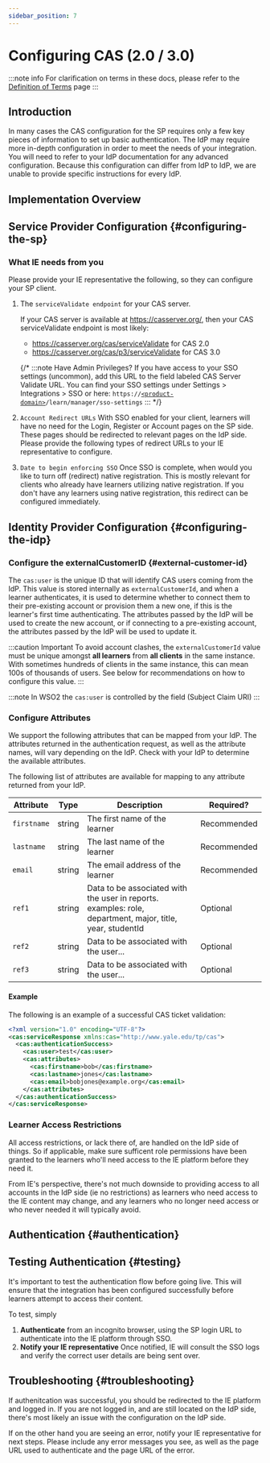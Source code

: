 ```yaml
---
sidebar_position: 7
---
```



# Configuring CAS (2.0 / 3.0)

:::note info
For clarification on terms in these docs, please refer to the [Definition of Terms](../../definition-of-terms) page
:::

## Introduction

In many cases the CAS configuration for the SP requires only a few key pieces of information to set up basic authentication. The IdP may require more in-depth configuration in order to meet the needs of your integration.  You will need to refer to your IdP documentation for any advanced configuration. Because this configuration can differ from IdP to IdP, we are unable to provide specific instructions for every IdP.

## Implementation Overview

<ImplementationOverview />

## Service Provider Configuration {#configuring-the-sp}

### What IE needs from you

Please provide your IE representative the following, so they can configure your SP client.

1. The `serviceValidate endpoint` for your CAS server.

    If your CAS server is available at https://casserver.org/, then your CAS serviceValidate endpoint is most likely:
    - https://casserver.org/cas/serviceValidate for CAS 2.0
    - https://casserver.org/cas/p3/serviceValidate for CAS 3.0

    {/* :::note Have Admin Privileges?
    If you have access to your SSO settings (uncommon), add this URL to the field labeled CAS Server Validate URL. You can find your SSO settings under Settings > Integrations > SSO or here: `https://`[`<product-domain>`](/definition-of-terms#product-domain)`/learn/manager/sso-settings`
    ::: */}

2. `Account Redirect URLs` With SSO enabled for your client, learners will have no need for the Login, Register or Account pages on the SP side. These pages should be redirected to relevant pages on the IdP side. Please provide the following types of redirect URLs to your IE representative to configure.

  <AccountRedirectUrls />

3. `Date to begin enforcing SSO` Once SSO is complete, when would you like to turn off (redirect) native registration. This is mostly relevant for clients who already have learners utilizing native registration. If you don't have any learners using native registration, this redirect can be configured immediately.

## Identity Provider Configuration {#configuring-the-idp}

### Configure the externalCustomerID {#external-customer-id}
The `cas:user` is the unique ID that will identify CAS users coming from the IdP. This value is stored internally as `externalCustomerId`, and when a learner authenticates, it is used to determine whether to connect them to their pre-existing account or provision them a new one, if this is the learner's first time authenticating. The attributes passed by the IdP will be used to create the new account, or if connecting to a pre-existing account, the attributes passed by the IdP will be used to update it.

:::caution Important
To avoid account clashes, the `externalCustomerId` value must be unique amongst **all learners** from **all clients** in the same instance. With sometimes hundreds of clients in the same instance, this can mean 100s of thousands of users. See below for recommendations on how to configure this value.
:::

:::note
In WSO2 the `cas:user` is controlled by the field (Subject Claim URI)
:::

<ExternalCustomerId />

### Configure Attributes

We support the following attributes that can be mapped from your IdP. The attributes returned in the authentication request, as well as the attribute names, will vary depending on the IdP. Check with your IdP to determine the available attributes.

The following list of attributes are available for mapping to any attribute returned from your IdP.

| Attribute | Type | Description | Required? |
| --------- | ---- | ----------- | --------- |
| `firstname` | string | The first name of the learner | Recommended |
| `lastname` | string | The last name of the learner | Recommended |
| `email` | string | The email address of the learner | Recommended |
| `ref1` | string | Data to be associated with the user in reports. examples: role, department, major, title, year, studentId | Optional |
| `ref2` | string | Data to be associated with the user... | Optional |
| `ref3` | string | Data to be associated with the user... | Optional |

#### Example
The following is an example of a successful CAS ticket validation:

```xml
<?xml version="1.0" encoding="UTF-8"?>
<cas:serviceResponse xmlns:cas="http://www.yale.edu/tp/cas">
  <cas:authenticationSuccess>
    <cas:user>test</cas:user>
    <cas:attributes>
      <cas:firstname>bob</cas:firstname>
      <cas:lastname>jones</cas:lastname>
      <cas:email>bobjones@example.org</cas:email>
    </cas:attributes>
  </cas:authenticationSuccess>
</cas:serviceResponse>
```


### Learner Access Restrictions
All access restrictions, or lack there of, are handled on the IdP side of things. So if applicable, make sure sufficent role permissions have been granted to the learners who'll need access to the IE platform before they need it.

From IE's perspective, there's not much downside to providing access to all accounts in the IdP side (ie no restrictions) as learners who need access to the IE content may change, and any learners who no longer need access or who never needed it will typically avoid.

## Authentication {#authentication}
<BuildingALoginUrl />

## Testing Authentication {#testing}
It's important to test the authentication flow before going live. This will ensure that the integration has been configured successfully before learners attempt to access their content.

To test, simply
1. **Authenticate** from an incognito browser, using the SP login URL to authenticate into the IE platform through SSO.
2. **Notify your IE representative** Once notified, IE will consult the SSO logs and verify the correct user details are being sent over.

## Troubleshooting {#troubleshooting}
If authenitcation was successful, you should be redirected to the IE platform and logged in. If you are not logged in, and are still located on the IdP side, there's most likely an issue with the configuration on the IdP side.

If on the other hand you are seeing an error, notify your IE representative for next steps. Please include any error messages you see, as well as the page URL used to authenticate and the page URL of the error.
